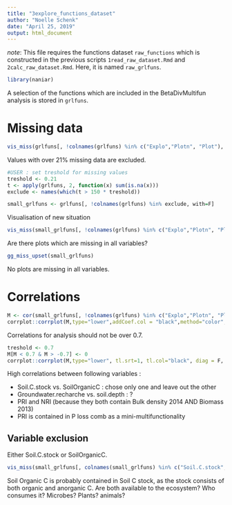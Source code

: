 ```yaml
---
title: "3explore_functions_dataset"
author: "Noelle Schenk"
date: "April 25, 2019"
output: html_document
---
```


*note*: 
This file requires the functions dataset `raw_functions` which is constructed in the previous scripts `1read_raw_dataset.Rmd` and `2calc_raw_dataset.Rmd`. Here, it is named `raw_grlfuns`.
```r
library(naniar)
```

A selection of the functions which are included in the BetaDivMultifun analysis is stored in `grlfuns`.

# Missing data
```r
vis_miss(grlfuns[, !colnames(grlfuns) %in% c("Explo","Plotn", "Plot"), with=F]) # plot and explo don't contain any missing data
```
Values with over 21% missing data are excluded.
```r
#USER : set treshold for missing values
treshold <- 0.21
t <- apply(grlfuns, 2, function(x) sum(is.na(x)))
exclude <- names(which(t > 150 * treshold))

small_grlfuns <- grlfuns[, !colnames(grlfuns) %in% exclude, with=F]
```
Visualisation of new situation
```r
vis_miss(small_grlfuns[, !colnames(grlfuns) %in% c("Explo","Plotn", "Plot"), with=F])
```


Are there plots which are missing in all variables?
```r
gg_miss_upset(small_grlfuns)
```
No plots are missing in all variables.


# Correlations
```r
M <- cor(small_grlfuns[, !colnames(grlfuns) %in% c("Explo","Plotn", "Plot"), with=F], use="pairwise.complete.obs")
corrplot::corrplot(M,type="lower",addCoef.col = "black",method="color",diag=F, tl.srt=1, tl.col="black", mar=c(1,0,1,0), number.cex=0.6)
```

Correlations for analysis should not be over 0.7.
```r
treshold <- 0.7
M[M < 0.7 & M > -0.7] <- 0
corrplot::corrplot(M,type="lower", tl.srt=1, tl.col="black", diag = F, title = "Correlations over 0.7",  mar=c(0,0,2,0))
```
High correlations between following variables : 

- Soil.C.stock vs. SoilOrganicC : chose only one and leave out the other
- Groundwater.recharche vs. soil.depth : ?
- PRI and NRI (because they both contain Bulk density 2014 AND Biomass 2013)
- PRI is contained in P loss comb as a mini-multifunctionality

## Variable exclusion
Either Soil.C.stock or SoilOrganicC.
```r
vis_miss(small_grlfuns[, colnames(small_grlfuns) %in% c("Soil.C.stock","SoilOrganicC"), with=F])
```

Soil Organic C is probably contained in Soil C stock, as the stock consists of both organic and anorganic C. Are both available to the ecosystem? Who consumes it? Microbes? Plants? animals? 


